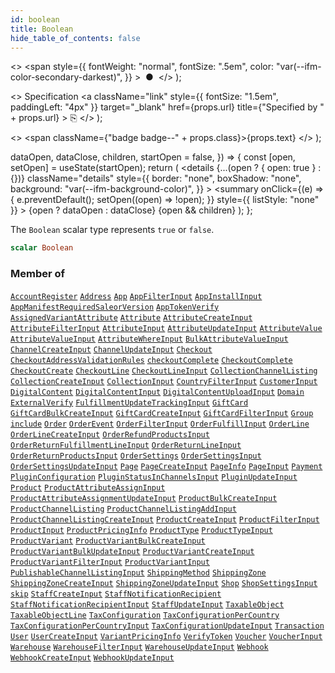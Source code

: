 ```yaml
---
id: boolean
title: Boolean
hide_table_of_contents: false
---
```


  <>
    <span
      style={{
        fontWeight: "normal",
        fontSize: ".5em",
        color: "var(--ifm-color-secondary-darkest)",
      }}
    >
      &nbsp;●&nbsp;
    </span>
  </>
);

  <>
    Specification
    <a
      className="link"
      style={{ fontSize: "1.5em", paddingLeft: "4px" }}
      target="\_blank"
      href={props.url}
      title={"Specified by " + props.url}
    >
      ⎘
    </a>
  </>
);

  <>
    <span className={"badge badge--" + props.class}>{props.text}</span>
  </>
);


  dataOpen,
  dataClose,
  children,
  startOpen = false,
}) => {
  const [open, setOpen] = useState(startOpen);
  return (
    <details
      {...(open ? { open: true } : {})}
      className="details"
      style={{
        border: "none",
        boxShadow: "none",
        background: "var(--ifm-background-color)",
      }}
    >
      <summary
        onClick={(e) => {
          e.preventDefault();
          setOpen((open) => !open);
        }}
        style={{ listStyle: "none" }}
      >
        {open ? dataOpen : dataClose}
      </summary>
      {open && children}
    </details>
  );
};

The `Boolean` scalar type represents `true` or `false`.

```graphql
scalar Boolean
```

### Member of

[`AccountRegister`](../../../api-storefront/users/objects/account-register) <Badge class="secondary" text="object"/><Bullet />[`Address`](../../../api-storefront/users/objects/address) <Badge class="secondary" text="object"/><Bullet />[`App`](../../../api-storefront/apps/objects/app) <Badge class="secondary" text="object"/><Bullet />[`AppFilterInput`](../../../api-storefront/apps/inputs/app-filter-input) <Badge class="secondary" text="input"/><Bullet />[`AppInstallInput`](../../../api-storefront/apps/inputs/app-install-input) <Badge class="secondary" text="input"/><Bullet />[`AppManifestRequiredSaleorVersion`](../../../api-storefront/apps/objects/app-manifest-required-saleor-version) <Badge class="secondary" text="object"/><Bullet />[`AppTokenVerify`](../../../api-storefront/apps/objects/app-token-verify) <Badge class="secondary" text="object"/><Bullet />[`AssignedVariantAttribute`](../../../api-storefront/attributes/objects/assigned-variant-attribute) <Badge class="secondary" text="object"/><Bullet />[`Attribute`](../../../api-storefront/attributes/objects/attribute) <Badge class="secondary" text="object"/><Bullet />[`AttributeCreateInput`](../../../api-storefront/attributes/inputs/attribute-create-input) <Badge class="secondary" text="input"/><Bullet />[`AttributeFilterInput`](../../../api-storefront/attributes/inputs/attribute-filter-input) <Badge class="secondary" text="input"/><Bullet />[`AttributeInput`](../../../api-storefront/attributes/inputs/attribute-input) <Badge class="secondary" text="input"/><Bullet />[`AttributeUpdateInput`](../../../api-storefront/attributes/inputs/attribute-update-input) <Badge class="secondary" text="input"/><Bullet />[`AttributeValue`](../../../api-storefront/attributes/objects/attribute-value) <Badge class="secondary" text="object"/><Bullet />[`AttributeValueInput`](../../../api-storefront/attributes/inputs/attribute-value-input) <Badge class="secondary" text="input"/><Bullet />[`AttributeWhereInput`](../../../api-storefront/attributes/inputs/attribute-where-input) <Badge class="secondary" text="input"/><Bullet />[`BulkAttributeValueInput`](../../../api-storefront/products/inputs/bulk-attribute-value-input) <Badge class="secondary" text="input"/><Bullet />[`ChannelCreateInput`](../../../api-storefront/channels/inputs/channel-create-input) <Badge class="secondary" text="input"/><Bullet />[`ChannelUpdateInput`](../../../api-storefront/channels/inputs/channel-update-input) <Badge class="secondary" text="input"/><Bullet />[`Checkout`](../../../api-storefront/checkout/objects/checkout) <Badge class="secondary" text="object"/><Bullet />[`CheckoutAddressValidationRules`](../../../api-storefront/checkout/inputs/checkout-address-validation-rules) <Badge class="secondary" text="input"/><Bullet />[`checkoutComplete`](../../../api-storefront/checkout/mutations/checkout-complete) <Badge class="secondary" text="mutation"/><Bullet />[`CheckoutComplete`](../../../api-storefront/checkout/objects/checkout-complete) <Badge class="secondary" text="object"/><Bullet />[`CheckoutCreate`](../../../api-storefront/checkout/objects/checkout-create) <Badge class="secondary" text="object"/><Bullet />[`CheckoutLine`](../../../api-storefront/checkout/objects/checkout-line) <Badge class="secondary" text="object"/><Bullet />[`CheckoutLineInput`](../../../api-storefront/checkout/inputs/checkout-line-input) <Badge class="secondary" text="input"/><Bullet />[`CollectionChannelListing`](../../../api-storefront/products/objects/collection-channel-listing) <Badge class="secondary" text="object"/><Bullet />[`CollectionCreateInput`](../../../api-storefront/products/inputs/collection-create-input) <Badge class="secondary" text="input"/><Bullet />[`CollectionInput`](../../../api-storefront/products/inputs/collection-input) <Badge class="secondary" text="input"/><Bullet />[`CountryFilterInput`](../../../api-storefront/miscellaneous/inputs/country-filter-input) <Badge class="secondary" text="input"/><Bullet />[`CustomerInput`](../../../api-storefront/users/inputs/customer-input) <Badge class="secondary" text="input"/><Bullet />[`DigitalContent`](../../../api-storefront/products/objects/digital-content) <Badge class="secondary" text="object"/><Bullet />[`DigitalContentInput`](../../../api-storefront/products/inputs/digital-content-input) <Badge class="secondary" text="input"/><Bullet />[`DigitalContentUploadInput`](../../../api-storefront/products/inputs/digital-content-upload-input) <Badge class="secondary" text="input"/><Bullet />[`Domain`](../../../api-storefront/miscellaneous/objects/domain) <Badge class="secondary" text="object"/><Bullet />[`ExternalVerify`](../../../api-storefront/authentication/objects/external-verify) <Badge class="secondary" text="object"/><Bullet />[`FulfillmentUpdateTrackingInput`](../../../api-storefront/orders/inputs/fulfillment-update-tracking-input) <Badge class="secondary" text="input"/><Bullet />[`GiftCard`](../../../api-storefront/gift-cards/objects/gift-card) <Badge class="secondary" text="object"/><Bullet />[`GiftCardBulkCreateInput`](../../../api-storefront/gift-cards/inputs/gift-card-bulk-create-input) <Badge class="secondary" text="input"/><Bullet />[`GiftCardCreateInput`](../../../api-storefront/gift-cards/inputs/gift-card-create-input) <Badge class="secondary" text="input"/><Bullet />[`GiftCardFilterInput`](../../../api-storefront/gift-cards/inputs/gift-card-filter-input) <Badge class="secondary" text="input"/><Bullet />[`Group`](../../../api-storefront/users/objects/group) <Badge class="secondary" text="object"/><Bullet />[`include`](../../../api-storefront/miscellaneous/directives/include) <Badge class="secondary" text="directive"/><Bullet />[`Order`](../../../api-storefront/orders/objects/order) <Badge class="secondary" text="object"/><Bullet />[`OrderEvent`](../../../api-storefront/orders/objects/order-event) <Badge class="secondary" text="object"/><Bullet />[`OrderFilterInput`](../../../api-storefront/orders/inputs/order-filter-input) <Badge class="secondary" text="input"/><Bullet />[`OrderFulfillInput`](../../../api-storefront/orders/inputs/order-fulfill-input) <Badge class="secondary" text="input"/><Bullet />[`OrderLine`](../../../api-storefront/orders/objects/order-line) <Badge class="secondary" text="object"/><Bullet />[`OrderLineCreateInput`](../../../api-storefront/orders/inputs/order-line-create-input) <Badge class="secondary" text="input"/><Bullet />[`OrderRefundProductsInput`](../../../api-storefront/orders/inputs/order-refund-products-input) <Badge class="secondary" text="input"/><Bullet />[`OrderReturnFulfillmentLineInput`](../../../api-storefront/orders/inputs/order-return-fulfillment-line-input) <Badge class="secondary" text="input"/><Bullet />[`OrderReturnLineInput`](../../../api-storefront/orders/inputs/order-return-line-input) <Badge class="secondary" text="input"/><Bullet />[`OrderReturnProductsInput`](../../../api-storefront/orders/inputs/order-return-products-input) <Badge class="secondary" text="input"/><Bullet />[`OrderSettings`](../../../api-storefront/miscellaneous/objects/order-settings) <Badge class="secondary" text="object"/><Bullet />[`OrderSettingsInput`](../../../api-storefront/orders/inputs/order-settings-input) <Badge class="secondary" text="input"/><Bullet />[`OrderSettingsUpdateInput`](../../../api-storefront/orders/inputs/order-settings-update-input) <Badge class="secondary" text="input"/><Bullet />[`Page`](../../../api-storefront/pages/objects/page) <Badge class="secondary" text="object"/><Bullet />[`PageCreateInput`](../../../api-storefront/pages/inputs/page-create-input) <Badge class="secondary" text="input"/><Bullet />[`PageInfo`](../../../api-storefront/miscellaneous/objects/page-info) <Badge class="secondary" text="object"/><Bullet />[`PageInput`](../../../api-storefront/pages/inputs/page-input) <Badge class="secondary" text="input"/><Bullet />[`Payment`](../../../api-storefront/payments/objects/payment) <Badge class="secondary" text="object"/><Bullet />[`PluginConfiguration`](../../../api-storefront/miscellaneous/objects/plugin-configuration) <Badge class="secondary" text="object"/><Bullet />[`PluginStatusInChannelsInput`](../../../api-storefront/miscellaneous/inputs/plugin-status-in-channels-input) <Badge class="secondary" text="input"/><Bullet />[`PluginUpdateInput`](../../../api-storefront/miscellaneous/inputs/plugin-update-input) <Badge class="secondary" text="input"/><Bullet />[`Product`](../../../api-storefront/products/objects/product) <Badge class="secondary" text="object"/><Bullet />[`ProductAttributeAssignInput`](../../../api-storefront/products/inputs/product-attribute-assign-input) <Badge class="secondary" text="input"/><Bullet />[`ProductAttributeAssignmentUpdateInput`](../../../api-storefront/products/inputs/product-attribute-assignment-update-input) <Badge class="secondary" text="input"/><Bullet />[`ProductBulkCreateInput`](../../../api-storefront/products/inputs/product-bulk-create-input) <Badge class="secondary" text="input"/><Bullet />[`ProductChannelListing`](../../../api-storefront/products/objects/product-channel-listing) <Badge class="secondary" text="object"/><Bullet />[`ProductChannelListingAddInput`](../../../api-storefront/products/inputs/product-channel-listing-add-input) <Badge class="secondary" text="input"/><Bullet />[`ProductChannelListingCreateInput`](../../../api-storefront/products/inputs/product-channel-listing-create-input) <Badge class="secondary" text="input"/><Bullet />[`ProductCreateInput`](../../../api-storefront/products/inputs/product-create-input) <Badge class="secondary" text="input"/><Bullet />[`ProductFilterInput`](../../../api-storefront/products/inputs/product-filter-input) <Badge class="secondary" text="input"/><Bullet />[`ProductInput`](../../../api-storefront/products/inputs/product-input) <Badge class="secondary" text="input"/><Bullet />[`ProductPricingInfo`](../../../api-storefront/products/objects/product-pricing-info) <Badge class="secondary" text="object"/><Bullet />[`ProductType`](../../../api-storefront/products/objects/product-type) <Badge class="secondary" text="object"/><Bullet />[`ProductTypeInput`](../../../api-storefront/products/inputs/product-type-input) <Badge class="secondary" text="input"/><Bullet />[`ProductVariant`](../../../api-storefront/products/objects/product-variant) <Badge class="secondary" text="object"/><Bullet />[`ProductVariantBulkCreateInput`](../../../api-storefront/products/inputs/product-variant-bulk-create-input) <Badge class="secondary" text="input"/><Bullet />[`ProductVariantBulkUpdateInput`](../../../api-storefront/products/inputs/product-variant-bulk-update-input) <Badge class="secondary" text="input"/><Bullet />[`ProductVariantCreateInput`](../../../api-storefront/products/inputs/product-variant-create-input) <Badge class="secondary" text="input"/><Bullet />[`ProductVariantFilterInput`](../../../api-storefront/products/inputs/product-variant-filter-input) <Badge class="secondary" text="input"/><Bullet />[`ProductVariantInput`](../../../api-storefront/products/inputs/product-variant-input) <Badge class="secondary" text="input"/><Bullet />[`PublishableChannelListingInput`](../../../api-storefront/products/inputs/publishable-channel-listing-input) <Badge class="secondary" text="input"/><Bullet />[`ShippingMethod`](../../../api-storefront/shipping/objects/shipping-method) <Badge class="secondary" text="object"/><Bullet />[`ShippingZone`](../../../api-storefront/shipping/objects/shipping-zone) <Badge class="secondary" text="object"/><Bullet />[`ShippingZoneCreateInput`](../../../api-storefront/shipping/inputs/shipping-zone-create-input) <Badge class="secondary" text="input"/><Bullet />[`ShippingZoneUpdateInput`](../../../api-storefront/shipping/inputs/shipping-zone-update-input) <Badge class="secondary" text="input"/><Bullet />[`Shop`](../../../api-storefront/miscellaneous/objects/shop) <Badge class="secondary" text="object"/><Bullet />[`ShopSettingsInput`](../../../api-storefront/miscellaneous/inputs/shop-settings-input) <Badge class="secondary" text="input"/><Bullet />[`skip`](../../../api-storefront/miscellaneous/directives/skip) <Badge class="secondary" text="directive"/><Bullet />[`StaffCreateInput`](../../../api-storefront/users/inputs/staff-create-input) <Badge class="secondary" text="input"/><Bullet />[`StaffNotificationRecipient`](../../../api-storefront/miscellaneous/objects/staff-notification-recipient) <Badge class="secondary" text="object"/><Bullet />[`StaffNotificationRecipientInput`](../../../api-storefront/miscellaneous/inputs/staff-notification-recipient-input) <Badge class="secondary" text="input"/><Bullet />[`StaffUpdateInput`](../../../api-storefront/users/inputs/staff-update-input) <Badge class="secondary" text="input"/><Bullet />[`TaxableObject`](../../../api-storefront/taxes/objects/taxable-object) <Badge class="secondary" text="object"/><Bullet />[`TaxableObjectLine`](../../../api-storefront/taxes/objects/taxable-object-line) <Badge class="secondary" text="object"/><Bullet />[`TaxConfiguration`](../../../api-storefront/taxes/objects/tax-configuration) <Badge class="secondary" text="object"/><Bullet />[`TaxConfigurationPerCountry`](../../../api-storefront/taxes/objects/tax-configuration-per-country) <Badge class="secondary" text="object"/><Bullet />[`TaxConfigurationPerCountryInput`](../../../api-storefront/taxes/inputs/tax-configuration-per-country-input) <Badge class="secondary" text="input"/><Bullet />[`TaxConfigurationUpdateInput`](../../../api-storefront/taxes/inputs/tax-configuration-update-input) <Badge class="secondary" text="input"/><Bullet />[`Transaction`](../../../api-storefront/payments/objects/transaction) <Badge class="secondary" text="object"/><Bullet />[`User`](../../../api-storefront/users/objects/user) <Badge class="secondary" text="object"/><Bullet />[`UserCreateInput`](../../../api-storefront/users/inputs/user-create-input) <Badge class="secondary" text="input"/><Bullet />[`VariantPricingInfo`](../../../api-storefront/products/objects/variant-pricing-info) <Badge class="secondary" text="object"/><Bullet />[`VerifyToken`](../../../api-storefront/authentication/objects/verify-token) <Badge class="secondary" text="object"/><Bullet />[`Voucher`](../../../api-storefront/discounts/objects/voucher) <Badge class="secondary" text="object"/><Bullet />[`VoucherInput`](../../../api-storefront/discounts/inputs/voucher-input) <Badge class="secondary" text="input"/><Bullet />[`Warehouse`](../../../api-storefront/products/objects/warehouse) <Badge class="secondary" text="object"/><Bullet />[`WarehouseFilterInput`](../../../api-storefront/products/inputs/warehouse-filter-input) <Badge class="secondary" text="input"/><Bullet />[`WarehouseUpdateInput`](../../../api-storefront/products/inputs/warehouse-update-input) <Badge class="secondary" text="input"/><Bullet />[`Webhook`](../../../api-storefront/webhooks/objects/webhook) <Badge class="secondary" text="object"/><Bullet />[`WebhookCreateInput`](../../../api-storefront/webhooks/inputs/webhook-create-input) <Badge class="secondary" text="input"/><Bullet />[`WebhookUpdateInput`](../../../api-storefront/webhooks/inputs/webhook-update-input) <Badge class="secondary" text="input"/>
